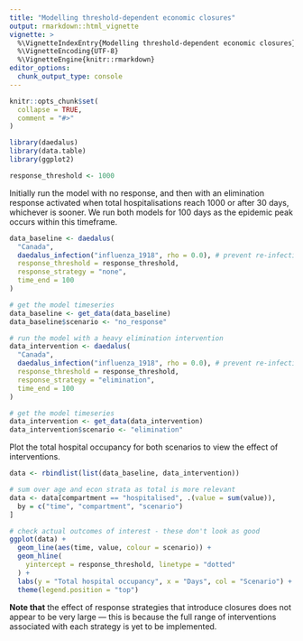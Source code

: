 ```yaml
---
title: "Modelling threshold-dependent economic closures"
output: rmarkdown::html_vignette
vignette: >
  %\VignetteIndexEntry{Modelling threshold-dependent economic closures}
  %\VignetteEncoding{UTF-8}
  %\VignetteEngine{knitr::rmarkdown}
editor_options: 
  chunk_output_type: console
---
```


```r
knitr::opts_chunk$set(
  collapse = TRUE,
  comment = "#>"
)
```

```r
library(daedalus)
library(data.table)
library(ggplot2)

response_threshold <- 1000
```

Initially run the model with no response, and then with an elimination response activated when total hospitalisations reach 1000 or after 30 days, whichever is sooner.
We run both models for 100 days as the epidemic peak occurs within this timeframe.

```r
data_baseline <- daedalus(
  "Canada",
  daedalus_infection("influenza_1918", rho = 0.0), # prevent re-infection
  response_threshold = response_threshold,
  response_strategy = "none",
  time_end = 100
)

# get the model timeseries
data_baseline <- get_data(data_baseline)
data_baseline$scenario <- "no_response"
```


```r
# run the model with a heavy elimination intervention
data_intervention <- daedalus(
  "Canada",
  daedalus_infection("influenza_1918", rho = 0.0), # prevent re-infection
  response_threshold = response_threshold,
  response_strategy = "elimination",
  time_end = 100
)

# get the model timeseries
data_intervention <- get_data(data_intervention)
data_intervention$scenario <- "elimination"
```

Plot the total hospital occupancy for both scenarios to view the effect of interventions.

```r
data <- rbindlist(list(data_baseline, data_intervention))
```

```r
# sum over age and econ strata as total is more relevant
data <- data[compartment == "hospitalised", .(value = sum(value)),
  by = c("time", "compartment", "scenario")
]

# check actual outcomes of interest - these don't look as good
ggplot(data) +
  geom_line(aes(time, value, colour = scenario)) +
  geom_hline(
    yintercept = response_threshold, linetype = "dotted"
  ) +
  labs(y = "Total hospital occupancy", x = "Days", col = "Scenario") +
  theme(legend.position = "top")
```

**Note that** the effect of response strategies that introduce closures does not appear to be very large --- this is because the full range of interventions associated with each strategy is yet to be implemented.
